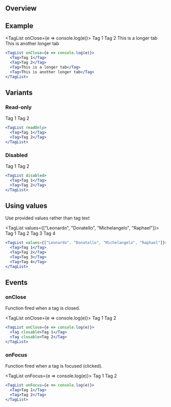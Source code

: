 
## Overview


## Example

<TagList onClose={e => console.log(e)}>
  <Tag>Tag 1</Tag>
  <Tag>Tag 2</Tag>
  <Tag>This is a longer tab</Tag>
  <Tag>This is another longer tab</Tag>
</TagList>

```jsx
<TagList onClose={e => console.log(e)}>
  <Tag>Tag 1</Tag>
  <Tag>Tag 2</Tag>
  <Tag>This is a longer tab</Tag>
  <Tag>This is another longer tab</Tag>
</TagList>
```

## Variants

### Read-only

<TagList readOnly>
  <Tag>Tag 1</Tag>
  <Tag>Tag 2</Tag>
</TagList>

```jsx
<TagList readOnly>
  <Tag>Tag 1</Tag>
  <Tag>Tag 2</Tag>
</TagList>
```

### Disabled

<TagList disabled>
  <Tag>Tag 1</Tag>
  <Tag>Tag 2</Tag>
</TagList>

```jsx
<TagList disabled>
  <Tag>Tag 1</Tag>
  <Tag>Tag 2</Tag>
</TagList>
```

## Using values

Use provided values rather than tag text

<TagList values={["Leonardo", "Donatello", "Michelangelo", "Raphael"]}>
  <Tag>Tag 1</Tag>
  <Tag>Tag 2</Tag>
  <Tag>Tag 3</Tag>
  <Tag>Tag 4</Tag>
</TagList>

```jsx
<TagList values={["Leonardo", "Donatello", "Michelangelo", "Raphael"]}>
  <Tag>Tag 1</Tag>
  <Tag>Tag 2</Tag>
  <Tag>Tag 3</Tag>
  <Tag>Tag 4</Tag>
</TagList>
```

## Events

### onClose

Function fired when a tag is closed.

<TagList onClose={e => console.log(e)}>
  <Tag closable>Tag 1</Tag>
  <Tag closable>Tag 2</Tag>
</TagList>

```jsx
<TagList onClose={e => console.log(e)}>
  <Tag closable>Tag 1</Tag>
  <Tag closable>Tag 2</Tag>
</TagList>
```


### onFocus

Function fired when a tag is focused (clicked).

<TagList onFocus={e => console.log(e)}>
  <Tag>Tag 1</Tag>
  <Tag>Tag 2</Tag>
</TagList>

```jsx
<TagList onFocus={e => console.log(e)}>
  <Tag>Tag 1</Tag>
  <Tag>Tag 2</Tag>
</TagList>
```
